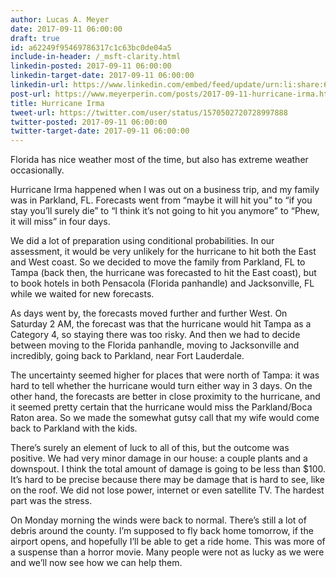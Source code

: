 ```yaml
---
author: Lucas A. Meyer
date: 2017-09-11 06:00:00
draft: true
id: a62249f95469786317c1c63bc0de04a5
include-in-header: /_msft-clarity.html
linkedin-posted: 2017-09-11 06:00:00
linkedin-target-date: 2017-09-11 06:00:00
linkedin-url: https://www.linkedin.com/embed/feed/update/urn:li:share:6976268443427753984
post-url: https://www.meyerperin.com/posts/2017-09-11-hurricane-irma.html
title: Hurricane Irma
tweet-url: https://twitter.com/user/status/1570502720728997888
twitter-posted: 2017-09-11 06:00:00
twitter-target-date: 2017-09-11 06:00:00
---
```



Florida has nice weather most of the time, but also has extreme weather occasionally.

Hurricane Irma happened when I was out on a business trip, and my family was in Parkland, FL. Forecasts went from "maybe it will hit you" to "if you stay you'll surely die" to "I think it's not going to hit you anymore" to "Phew, it will miss" in four days.

We did a lot of preparation using conditional probabilities. In our assessment, it would be very unlikely for the hurricane to hit both the East and West coast. 
So we decided to move the family from Parkland, FL to Tampa (back then, the hurricane was forecasted to hit the East coast), but to book hotels in both Pensacola (Florida panhandle) and Jacksonville, FL while we waited for new forecasts.

As days went by, the forecasts moved further and further West. On Saturday 2 AM, the forecast was that the hurricane would hit Tampa as a Category 4, so staying there was too risky. And then we had to decide between moving to the Florida panhandle, moving to Jacksonville and incredibly, going back to Parkland, near Fort Lauderdale.

The uncertainty seemed higher for places that were north of Tampa: it was hard to tell whether the hurricane would turn either way in 3 days. On the other hand, the forecasts are better in close proximity to the hurricane, and it seemed pretty certain that the hurricane would miss
the Parkland/Boca Raton area. So we made the somewhat gutsy call that my wife would come back to Parkland with the kids. 

There's surely an element of luck to all of this, but the outcome was positive. We had very  minor damage in our house: a couple plants and a downspout. I think the total amount of damage is going to be less than $100. It's hard to be precise because there may be damage
that is hard to see, like on the roof. We did not lose power, internet or even satellite TV. The hardest part was the stress. 

On Monday morning the winds were back to normal. There's still a lot of debris around the county. I'm supposed to fly back home tomorrow, if the airport opens, and hopefully I'll be able to get a ride home. This was more of a suspense than a horror movie. Many people were not as lucky as we were and we'll now see how we can help them.
